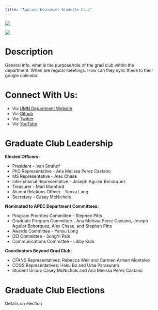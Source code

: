 ```yaml
---
title: "Applied Economics Graduate Club"
---
```


![](/images/umn_logo.jpg) 

![](./images/underconstruction.webp)

# Description

General info. what is the purpose/role of the grad club within the department.
When are regular meetings. How can they sync these to their google calendar.

# Connect With Us:

- Via [UMN Department Website](https://apec.umn.edu/)
- Via [Github](https://github.com/apecseminar/)
- Via [Twitter](https://twitter.com/apecmn) 
- Via [YouTube](https://www.youtube.com/@APEC_Seminar)

# Graduate Club Leadership

**Elected Officers:** 

- President - Ivan Strahof
- PhD Representative - Ana Melissa Perez Castano
- MS Representative - Alex Chase
- International Representative - Joseph Aguilar Bohorquez
- Treasurer - Mari Mumford
- Alumni Relations Officer - Yanxu Long
- Secretary - Casey McNichols

**Nominated to APEC Department Committees:**

- Program Priorities Committee - Stephen Pitts
- Graduate Program Committee - Ana Melissa Perez Castano, Joseph Aguilar Bohorquez, Alex Chase, and Stephen Pitts
- Awards Committee - Yanxu Long
- DEI Committee - SongYi Paik
- Communications Committee - Libby Kula

**Coordinators Beyond Grad Club:**

- CFANS Representatives: Rebecca Weir and Carmen Armen Montalvo
- COGS Representatives: Haku Bo and Uma Parasuram
- Student Union: Casey McNichols and Ana Melissa Perez Castano


# Graduate Club Elections

Details on election
